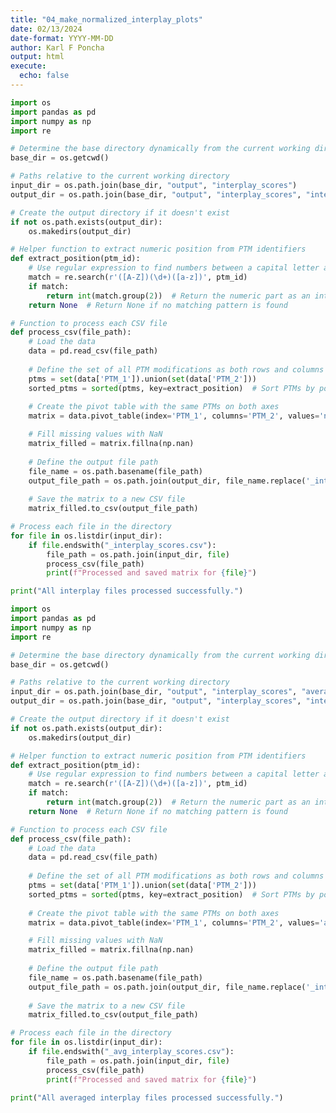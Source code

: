 ```yaml
---
title: "04_make_normalized_interplay_plots"
date: 02/13/2024
date-format: YYYY-MM-DD
author: Karl F Poncha
output: html
execute:
  echo: false
---
```


```python
import os
import pandas as pd
import numpy as np
import re

# Determine the base directory dynamically from the current working directory
base_dir = os.getcwd()

# Paths relative to the current working directory
input_dir = os.path.join(base_dir, "output", "interplay_scores")
output_dir = os.path.join(base_dir, "output", "interplay_scores", "interplay_matrices")

# Create the output directory if it doesn't exist
if not os.path.exists(output_dir):
    os.makedirs(output_dir)

# Helper function to extract numeric position from PTM identifiers
def extract_position(ptm_id):
    # Use regular expression to find numbers between a capital letter and lowercase letters
    match = re.search(r'([A-Z])(\d+)([a-z])', ptm_id)
    if match:
        return int(match.group(2))  # Return the numeric part as an integer
    return None  # Return None if no matching pattern is found

# Function to process each CSV file
def process_csv(file_path):
    # Load the data
    data = pd.read_csv(file_path)
    
    # Define the set of all PTM modifications as both rows and columns
    ptms = set(data['PTM_1']).union(set(data['PTM_2']))
    sorted_ptms = sorted(ptms, key=extract_position)  # Sort PTMs by position
    
    # Create the pivot table with the same PTMs on both axes
    matrix = data.pivot_table(index='PTM_1', columns='PTM_2', values='normalized_interplay', aggfunc='mean').reindex(index=sorted_ptms, columns=sorted_ptms)

    # Fill missing values with NaN
    matrix_filled = matrix.fillna(np.nan)
    
    # Define the output file path
    file_name = os.path.basename(file_path)
    output_file_path = os.path.join(output_dir, file_name.replace('_interplay_scores.csv', '_interplay_matrix.csv'))
    
    # Save the matrix to a new CSV file
    matrix_filled.to_csv(output_file_path)

# Process each file in the directory
for file in os.listdir(input_dir):
    if file.endswith("_interplay_scores.csv"):
        file_path = os.path.join(input_dir, file)
        process_csv(file_path)
        print(f"Processed and saved matrix for {file}")

print("All interplay files processed successfully.")

```

```python
import os
import pandas as pd
import numpy as np
import re

# Determine the base directory dynamically from the current working directory
base_dir = os.getcwd()

# Paths relative to the current working directory
input_dir = os.path.join(base_dir, "output", "interplay_scores", "averaged_interplay_scores")
output_dir = os.path.join(base_dir, "output", "interplay_scores", "interplay_matrices", "averaged_interplay_matrices")

# Create the output directory if it doesn't exist
if not os.path.exists(output_dir):
    os.makedirs(output_dir)

# Helper function to extract numeric position from PTM identifiers
def extract_position(ptm_id):
    # Use regular expression to find numbers between a capital letter and lowercase letters
    match = re.search(r'([A-Z])(\d+)([a-z])', ptm_id)
    if match:
        return int(match.group(2))  # Return the numeric part as an integer
    return None  # Return None if no matching pattern is found

# Function to process each CSV file
def process_csv(file_path):
    # Load the data
    data = pd.read_csv(file_path)
    
    # Define the set of all PTM modifications as both rows and columns
    ptms = set(data['PTM_1']).union(set(data['PTM_2']))
    sorted_ptms = sorted(ptms, key=extract_position)  # Sort PTMs by position
    
    # Create the pivot table with the same PTMs on both axes
    matrix = data.pivot_table(index='PTM_1', columns='PTM_2', values='avg_normalized_interplay', aggfunc='mean').reindex(index=sorted_ptms, columns=sorted_ptms)

    # Fill missing values with NaN
    matrix_filled = matrix.fillna(np.nan)
    
    # Define the output file path
    file_name = os.path.basename(file_path)
    output_file_path = os.path.join(output_dir, file_name.replace('_interplay_scores.csv', '_interplay_matrix.csv'))
    
    # Save the matrix to a new CSV file
    matrix_filled.to_csv(output_file_path)

# Process each file in the directory
for file in os.listdir(input_dir):
    if file.endswith("_avg_interplay_scores.csv"):
        file_path = os.path.join(input_dir, file)
        process_csv(file_path)
        print(f"Processed and saved matrix for {file}")

print("All averaged interplay files processed successfully.")


```